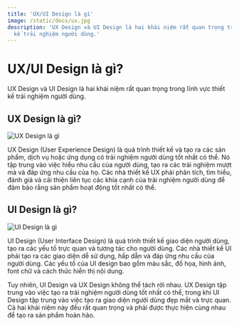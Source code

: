 ```yaml
---
title: 'UX/UI Design là gì'
image: /static/docs/ux.jpg
description: 'UX Design và UI Design là hai khái niệm rất quan trọng trong lĩnh vực thiết
  kế trải nghiệm người dùng.'
---
```


# UX/UI Design là gì?

UX Design và UI Design là hai khái niệm rất quan trọng trong lĩnh vực thiết kế
trải nghiệm người dùng.

## UX Design là gì?

![UX Design là gì](/static/docs/ux.jpg)

UX Design (User Experience Design) là quá trình thiết kế và tạo ra các sản phẩm,
dịch vụ hoặc ứng dụng có trải nghiệm người dùng tốt nhất có thể. Nó tập trung
vào việc hiểu nhu cầu của người dùng, tạo ra các trải nghiệm mượt mà và đáp ứng
nhu cầu của họ. Các nhà thiết kế UX phải phân tích, tìm hiểu, đánh giá và cải
thiện liên tục các khía cạnh của trải nghiệm người dùng để đảm bảo rằng sản phẩm
hoạt động tốt nhất có thể.

## UI Design là gì?

![UI Design là gì](/static/docs/ui.png)

UI Design (User Interface Design) là quá trình thiết kế giao diện người dùng,
tạo ra các yếu tố trực quan và tương tác cho người dùng. Các nhà thiết kế UI
phải tạo ra các giao diện dễ sử dụng, hấp dẫn và đáp ứng nhu cầu của người dùng.
Các yếu tố của UI design bao gồm màu sắc, đồ họa, hình ảnh, font chữ và cách
thức hiển thị nội dung.

Tuy nhiên, UI Design và UX Design không thể tách rời nhau. UX Design tập trung
vào việc tạo ra trải nghiệm người dùng tốt nhất có thể, trong khi UI Design tập
trung vào việc tạo ra giao diện người dùng đẹp mắt và trực quan. Cả hai khái
niệm này đều rất quan trọng và phải được thực hiện cùng nhau để tạo ra sản phẩm
hoàn hảo.
